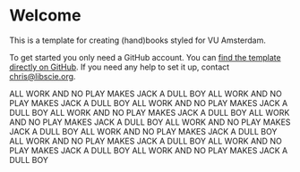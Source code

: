 # Welcome {.unnumbered}

This is a template for creating (hand)books styled for VU Amsterdam. 

To get started you only need a GitHub account. You can [find the template directly on GitHub]({{< meta book.repo-url >}}). If you need any help to set it up, contact [chris@libscie.org](mailto:chris@libscie.org).

ALL WORK AND NO PLAY MAKES JACK A DULL BOY
ALL WORK AND NO PLAY MAKES JACK A DULL BOY
ALL WORK AND NO PLAY MAKES JACK A DULL BOY
ALL WORK AND NO PLAY MAKES JACK A DULL BOY
ALL WORK AND NO PLAY MAKES JACK A DULL BOY
ALL WORK AND NO PLAY MAKES JACK A DULL BOY
ALL WORK AND NO PLAY MAKES JACK A DULL BOY
ALL WORK AND NO PLAY MAKES JACK A DULL BOY
ALL WORK AND NO PLAY MAKES JACK A DULL BOY
ALL WORK AND NO PLAY MAKES JACK A DULL BOY

<!-- ## Contributors -->
